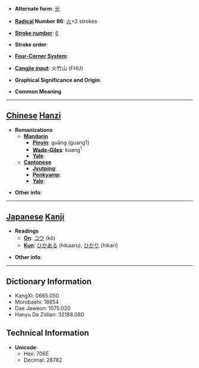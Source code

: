 * '''Alternate form''': [[光]]

* '''[[Wiktionary:Chinese radical index| Radical]] Number 86''': [[Wiktionary:Chinese radical index 火|火]]+2 strokes

* '''[[Wiktionary:Chinese total strokes index|Stroke number]]''': [[Wiktionary:Chinese total strokes index 6|6]]

* '''Stroke order''': 

* '''[[Wiktionary:Chinese four corner index|Four-Corner System]]''': 

* '''[[Wiktionary:Chinese Cangjie index|Cangjie input]]''': 火竹山 (FHU)

* '''Graphical Significance and Origin''': 

* '''Common Meaning'''

----

== [[Chinese]] [[Hanzi]] ==

* '''Romanizations'''
** '''[[Mandarin]]'''
*** '''[[Pinyin]]''': guāng (guang1)
*** '''[[Wade-Giles]]''': kuang<sup>1</sup>
*** '''[[Yale]]''': 
** '''[[Cantonese]]'''
*** '''[[Jyutping]]''':
*** '''[[Penkyamp]]''': 
*** '''[[Yale]]''': 

* '''Other info''': 

----

== [[Japanese]] [[Kanji]] ==

* '''Readings'''
** '''[[On]]''': [[コウ]] (kō)
** '''[[Kun]]''': [[ひかある]] (hikaaru), [[ひかり]] (hikari)

* '''Other info''':  

----

== Dictionary Information ==

* KangXi: 0665.050
* Morobashi: 18854
* Dae Jaweon: 1075.020
* Hanyu Da Zidian: 32188.080

== Technical Information ==

* '''Unicode''':
** Hex: 706E
** Decimal: 28782